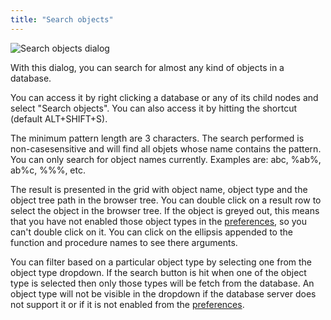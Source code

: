```yaml
---
title: "Search objects"
---
```


<div id="search_objects" class="registered_link"></div>


<img src="../images/search_objects.png" class="align-center" alt="Search objects dialog" />

With this dialog, you can search for almost any kind of objects in a database.

You can access it by right clicking a database or any of its child nodes and select "Search objects". You can also access it by hitting the shortcut (default ALT+SHIFT+S).

The minimum pattern length are 3 characters. The search performed is non-casesensitive and will find all objets whose name contains the pattern. You can only search for object names currently. Examples are: abc, %ab%, ab%c, %%%, etc.

The result is presented in the grid with object name, object type and the object tree path in the browser tree. You can double click on a result row to select the object in the browser tree. If the object is greyed out, this means that you have not enabled those object types in the [preferences](../03_toc_pem_client/#preferences), so you can't double click on it. You can click on the ellipsis appended to the function and procedure names to see there arguments.

You can filter based on a particular object type by selecting one from the object type dropdown. If the search button is hit when one of the object type is selected then only those types will be fetch from the database. An object type will not be visible in the dropdown if the database server does not support it or if it is not enabled from the [preferences](../03_toc_pem_client/#preferences).
